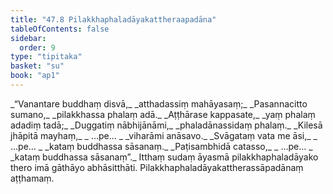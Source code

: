 ```yaml
---
title: "47.8 Pilakkhaphaladāyakattheraapadāna"
tableOfContents: false
sidebar:
  order: 9
type: "tipitaka"
basket: "su"
book: "ap1"
---
```



<DynamicBreadcrumb />

<Division number="40" book="ap1">

<Paragraph number="6023" type="verses" book="ap1">
_“Vanantare buddhaṃ disvā,_  
_atthadassiṃ mahāyasaṃ;_  
_Pasannacitto sumano,_  
_pilakkhassa phalaṃ adā._  

</Paragraph>

</Division>
<Division number="41" book="ap1">

<Paragraph number="6024" type="verses" book="ap1">
_Aṭṭhārase kappasate,_  
_yaṃ phalaṃ adadiṃ tadā;_  
_Duggatiṃ nābhijānāmi,_  
_phaladānassidaṃ phalaṃ._  

</Paragraph>

</Division>
<Division number="42" book="ap1">

<Paragraph number="6025" type="verses" book="ap1">
_Kilesā jhāpitā mayhaṃ,_  
_ …pe… _  
_viharāmi anāsavo._  

</Paragraph>

</Division>
<Division number="43" book="ap1">

<Paragraph number="6026" type="verses" book="ap1">
_Svāgataṃ vata me āsi,_  
_ …pe… _  
_kataṃ buddhassa sāsanaṃ._  

</Paragraph>

</Division>
<Division number="44" book="ap1">

<Paragraph number="6027" type="verses" book="ap1">
_Paṭisambhidā catasso,_  
_ …pe… _  
_kataṃ buddhassa sāsanaṃ”._  

</Paragraph>

<Paragraph number="6028" book="ap1">
Itthaṃ sudaṃ āyasmā pilakkhaphaladāyako thero imā gāthāyo abhāsitthāti.

</Paragraph>
</Division>

<Paragraph number="6029" type="center" book="ap1">
Pilakkhaphaladāyakattherassāpadānaṃ aṭṭhamaṃ.
</Paragraph>